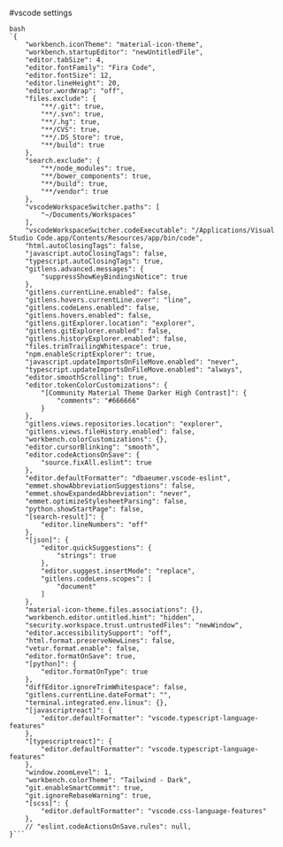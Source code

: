 #vscode settings

````filename='settings.json' copy
bash
`{
	"workbench.iconTheme": "material-icon-theme",
	"workbench.startupEditor": "newUntitledFile",
	"editor.tabSize": 4,
	"editor.fontFamily": "Fira Code",
	"editor.fontSize": 12,
	"editor.lineHeight": 20,
	"editor.wordWrap": "off",
	"files.exclude": {
		"**/.git": true,
		"**/.svn": true,
		"**/.hg": true,
		"**/CVS": true,
		"**/.DS_Store": true,
		"**/build": true
	},
	"search.exclude": {
		"**/node_modules": true,
		"**/bower_components": true,
		"**/build": true,
		"**/vendor": true
	},
	"vscodeWorkspaceSwitcher.paths": [
		"~/Documents/Workspaces"
	],
	"vscodeWorkspaceSwitcher.codeExecutable": "/Applications/Visual Studio Code.app/Contents/Resources/app/bin/code",
	"html.autoClosingTags": false,
	"javascript.autoClosingTags": false,
	"typescript.autoClosingTags": true,
	"gitlens.advanced.messages": {
		"suppressShowKeyBindingsNotice": true
	},
	"gitlens.currentLine.enabled": false,
	"gitlens.hovers.currentLine.over": "line",
	"gitlens.codeLens.enabled": false,
	"gitlens.hovers.enabled": false,
	"gitlens.gitExplorer.location": "explorer",
	"gitlens.gitExplorer.enabled": false,
	"gitlens.historyExplorer.enabled": false,
	"files.trimTrailingWhitespace": true,
	"npm.enableScriptExplorer": true,
	"javascript.updateImportsOnFileMove.enabled": "never",
	"typescript.updateImportsOnFileMove.enabled": "always",
	"editor.smoothScrolling": true,
	"editor.tokenColorCustomizations": {
		"[Community Material Theme Darker High Contrast]": {
			"comments": "#666666"
		}
	},
	"gitlens.views.repositories.location": "explorer",
	"gitlens.views.fileHistory.enabled": false,
	"workbench.colorCustomizations": {},
	"editor.cursorBlinking": "smooth",
	"editor.codeActionsOnSave": {
		"source.fixAll.eslint": true
	},
	"editor.defaultFormatter": "dbaeumer.vscode-eslint",
	"emmet.showAbbreviationSuggestions": false,
	"emmet.showExpandedAbbreviation": "never",
	"emmet.optimizeStylesheetParsing": false,
	"python.showStartPage": false,
	"[search-result]": {
		"editor.lineNumbers": "off"
	},
	"[json]": {
		"editor.quickSuggestions": {
			"strings": true
		},
		"editor.suggest.insertMode": "replace",
		"gitlens.codeLens.scopes": [
			"document"
		]
	},
	"material-icon-theme.files.associations": {},
	"workbench.editor.untitled.hint": "hidden",
	"security.workspace.trust.untrustedFiles": "newWindow",
	"editor.accessibilitySupport": "off",
	"html.format.preserveNewLines": false,
	"vetur.format.enable": false,
	"editor.formatOnSave": true,
	"[python]": {
		"editor.formatOnType": true
	},
	"diffEditor.ignoreTrimWhitespace": false,
	"gitlens.currentLine.dateFormat": "",
	"terminal.integrated.env.linux": {},
	"[javascriptreact]": {
		"editor.defaultFormatter": "vscode.typescript-language-features"
	},
	"[typescriptreact]": {
		"editor.defaultFormatter": "vscode.typescript-language-features"
	},
	"window.zoomLevel": 1,
	"workbench.colorTheme": "Tailwind - Dark",
	"git.enableSmartCommit": true,
	"git.ignoreRebaseWarning": true,
	"[scss]": {
		"editor.defaultFormatter": "vscode.css-language-features"
	},
	// "eslint.codeActionsOnSave.rules": null,
}```
````
